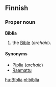==Finnish==

===Proper noun===
'''Biblia'''

# the [[Bible]] (''archaic'').

====Synonyms====
*[[Piplia]] (''archaic'')
*[[Raamattu]]

[[hu:Biblia]]
[[nl:biblia]]